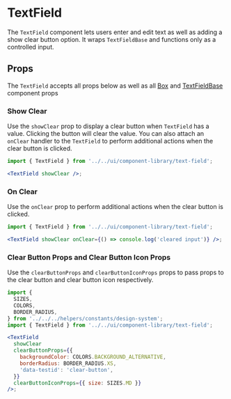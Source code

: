 

# TextField

The `TextField` component lets users enter and edit text as well as adding a show clear button option. It wraps `TextFieldBase` and functions only as a controlled input.

<Canvas>
  <Story id="ui-components-component-library-text-field-text-field-stories-js--default-story" />
</Canvas>

## Props

The `TextField` accepts all props below as well as all [Box](/docs/ui-components-ui-box-box-stories-js--default-story#props) and [TextFieldBase](/docs/ui-components-component-library-text-field-base-text-field-base-stories-js--default-story#props) component props

<ArgsTable of={TextField} />

### Show Clear

Use the `showClear` prop to display a clear button when `TextField` has a value. Clicking the button will clear the value.
You can also attach an `onClear` handler to the `TextField` to perform additional actions when the clear button is clicked.

<Canvas>
  <Story id="ui-components-component-library-text-field-text-field-stories-js--show-clear" />
</Canvas>

```jsx
import { TextField } from '../../ui/component-library/text-field';

<TextField showClear />;
```

### On Clear

Use the `onClear` prop to perform additional actions when the clear button is clicked.

```jsx
import { TextField } from '../../ui/component-library/text-field';

<TextField showClear onClear={() => console.log('cleared input')} />;
```

### Clear Button Props and Clear Button Icon Props

Use the `clearButtonProps` and `clearButtonIconProps` props to pass props to the clear button and clear button icon respectively.

```jsx
import {
  SIZES,
  COLORS,
  BORDER_RADIUS,
} from '../../../helpers/constants/design-system';
import { TextField } from '../../ui/component-library/text-field';

<TextField
  showClear
  clearButtonProps={{
    backgroundColor: COLORS.BACKGROUND_ALTERNATIVE,
    borderRadius: BORDER_RADIUS.XS,
    'data-testid': 'clear-button',
  }}
  clearButtonIconProps={{ size: SIZES.MD }}
/>;
```
